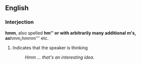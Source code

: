 ==English==

===Interjection===
'''hmm''', also spelled '''hm'' or with arbitrarily many additional m's, as '''hmm''', '''hmmm''' etc.

# Indicates that the speaker is thinking
#: ''Hmm ... that's an interesting idea.''